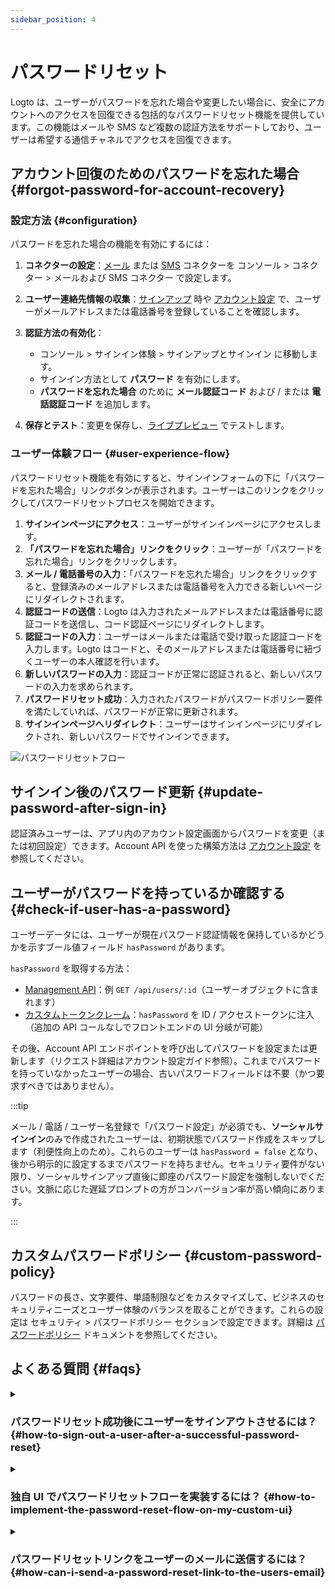 ```yaml
---
sidebar_position: 4
---
```


# パスワードリセット

Logto は、ユーザーがパスワードを忘れた場合や変更したい場合に、安全にアカウントへのアクセスを回復できる包括的なパスワードリセット機能を提供しています。この機能はメールや SMS など複数の認証方法をサポートしており、ユーザーは希望する通信チャネルでアクセスを回復できます。

## アカウント回復のためのパスワードを忘れた場合 \{#forgot-password-for-account-recovery}

### 設定方法 \{#configuration}

パスワードを忘れた場合の機能を有効にするには：

1. **コネクターの設定**：[メール](/connectors/email-connectors) または [SMS](/connectors/sms-connectors) コネクターを <CloudLink to="/connectors/passwordless">コンソール > コネクター > メールおよび SMS コネクター</CloudLink> で設定します。

2. **ユーザー連絡先情報の収集**：[サインアップ](/end-user-flows/sign-up-and-sign-in/sign-up) 時や [アカウント設定](/end-user-flows/account-settings/by-account-api#update-or-link-new-email) で、ユーザーがメールアドレスまたは電話番号を登録していることを確認します。

3. **認証方法の有効化**：

   - <CloudLink to="/sign-in-experience/sign-up-and-sign-in">
       コンソール > サインイン体験 > サインアップとサインイン
     </CloudLink> に移動します。
   - サインイン方法として **パスワード** を有効にします。
   - **パスワードを忘れた場合** のために **メール認証コード** および / または **電話認証コード** を追加します。

4. **保存とテスト**：変更を保存し、[ライブプレビュー](/customization/live-preview) でテストします。

### ユーザー体験フロー \{#user-experience-flow}

パスワードリセット機能を有効にすると、サインインフォームの下に「パスワードを忘れた場合」リンクボタンが表示されます。ユーザーはこのリンクをクリックしてパスワードリセットプロセスを開始できます。

1. **サインインページにアクセス**：ユーザーがサインインページにアクセスします。
2. **「パスワードを忘れた場合」リンクをクリック**：ユーザーが「パスワードを忘れた場合」リンクをクリックします。
3. **メール / 電話番号の入力**：「パスワードを忘れた場合」リンクをクリックすると、登録済みのメールアドレスまたは電話番号を入力できる新しいページにリダイレクトされます。
4. **認証コードの送信**：Logto は入力されたメールアドレスまたは電話番号に認証コードを送信し、コード認証ページにリダイレクトします。
5. **認証コードの入力**：ユーザーはメールまたは電話で受け取った認証コードを入力します。Logto はコードと、そのメールアドレスまたは電話番号に紐づくユーザーの本人確認を行います。
6. **新しいパスワードの入力**：認証コードが正常に認証されると、新しいパスワードの入力を求められます。
7. **パスワードリセット成功**：入力されたパスワードがパスワードポリシー要件を満たしていれば、パスワードが正常に更新されます。
8. **サインインページへリダイレクト**：ユーザーはサインインページにリダイレクトされ、新しいパスワードでサインインできます。

<img src="/img/assets/reset-password.png" alt="パスワードリセットフロー" />

## サインイン後のパスワード更新 \{#update-password-after-sign-in}

認証済みユーザーは、アプリ内のアカウント設定画面からパスワードを変更（または初回設定）できます。Account API を使った構築方法は [アカウント設定](/end-user-flows/account-settings/by-account-api#update-users-password) を参照してください。

## ユーザーがパスワードを持っているか確認する \{#check-if-user-has-a-password}

ユーザーデータには、ユーザーが現在パスワード認証情報を保持しているかどうかを示すブール値フィールド `hasPassword` があります。

`hasPassword` を取得する方法：

- [Management API](/integrate-logto/interact-with-management-api)：例 `GET /api/users/:id`（ユーザーオブジェクトに含まれます）
- [カスタムトークンクレーム](/developers/custom-token-claims)：`hasPassword` を ID / アクセストークンに注入（追加の API コールなしでフロントエンドの UI 分岐が可能）

その後、Account API エンドポイントを呼び出してパスワードを設定または更新します（リクエスト詳細はアカウント設定ガイド参照）。これまでパスワードを持っていなかったユーザーの場合、古いパスワードフィールドは不要（かつ要求すべきではありません）。

:::tip

メール / 電話 / ユーザー名登録で「パスワード設定」が必須でも、**ソーシャルサインイン**のみで作成されたユーザーは、初期状態でパスワード作成をスキップします（利便性向上のため）。これらのユーザーは `hasPassword = false` となり、後から明示的に設定するまでパスワードを持ちません。セキュリティ要件がない限り、ソーシャルサインアップ直後に即座のパスワード設定を強制しないでください。文脈に応じた遅延プロンプトの方がコンバージョン率が高い傾向にあります。

:::

## カスタムパスワードポリシー \{#custom-password-policy}

パスワードの長さ、文字要件、単語制限などをカスタマイズして、ビジネスのセキュリティニーズとユーザー体験のバランスを取ることができます。これらの設定は <CloudLink to="/security/password-policy">セキュリティ > パスワードポリシー</CloudLink> セクションで設定できます。詳細は [パスワードポリシー](/security/password-policy) ドキュメントを参照してください。

## よくある質問 \{#faqs}

<details>
  <summary>

### パスワードリセット成功後にユーザーをサインアウトさせるには？ \{#how-to-sign-out-a-user-after-a-successful-password-reset}

</summary>

ユーザーがパスワードを正常にリセットした際に通知を受け取るには、`PostResetPassword` [Webhook イベント](/developers/webhooks/webhooks-events#user-interaction-hook-events) を購読してください。その後、[サインアウト](/end-user-flows/sign-out) アクションをトリガーして、ユーザーの現在のセッションを無効化し、サインインページへリダイレクトできます。

</details>

<details>
  <summary>

### 独自 UI でパスワードリセットフローを実装するには？ \{#how-to-implement-the-password-reset-flow-on-my-custom-ui}

</summary>

Logto の **Management API** および **Account API** を利用して独自のパスワードリセットフローを実装できます。詳細は [アカウント設定](/end-user-flows/account-settings/) をご覧ください。

</details>

<details>
  <summary>

### パスワードリセットリンクをユーザーのメールに送信するには？ \{#how-can-i-send-a-password-reset-link-to-the-users-email}

</summary>

セルフホストのパスワードリセットエンドポイントを作成し、Logto SDK を利用して [`first_screen`](/end-user-flows/authentication-parameters/first-screen) を `reset-password` に設定したサインインリクエストを開始できます。これにより、ユーザーをパスワードリセットページへシームレスにリダイレクトできます。

</details>
